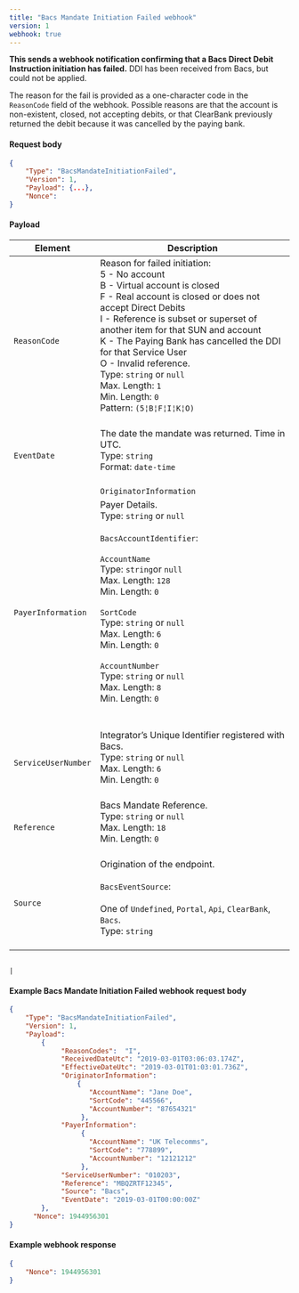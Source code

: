 ```yaml
---
title: "Bacs Mandate Initiation Failed webhook"
version: 1
webhook: true
---
```


**This sends a webhook notification confirming that a Bacs Direct Debit Instruction initiation has failed.**
DDI has been received from Bacs, but could not be applied.

The reason for the fail is provided as a one-character code in the
`ReasonCode` field of the webhook. Possible reasons are that the account
is non-existent, closed, not accepting debits, or that ClearBank
previously returned the debit because it was cancelled by the paying
bank.


#### Request body

```json
{
    "Type": "BacsMandateInitiationFailed",
    "Version": 1,
    "Payload": {...},
    "Nonce":
}
```

#### Payload
| Element                       | Description                                                                                                                                                                                                                                                                                                                                                                                                                                                                                                                                                                                                                                                                                                                                                                                                                             |
|-------------------------------|-----------------------------------------------------------------------------------------------------------------------------------------------------------------------------------------------------------------------------------------------------------------------------------------------------------------------------------------------------------------------------------------------------------------------------------------------------------------------------------------------------------------------------------------------------------------------------------------------------------------------------------------------------------------------------------------------------------------------------------------------------------------------------------------------------------------------------------------|
| `ReasonCode`       |Reason for failed initiation:<br/>5 - No account<br/>B - Virtual account is closed<br/>F - Real account is closed or does not accept Direct Debits<br/>I - Reference is subset or superset of another item for that SUN and account<br/>K - The Paying Bank has cancelled the DDI for that Service User<br/>O - Invalid reference.<br/>Type: `string` or `null`<br/>Max. Length: `1`<br/>Min. Length: `0`<br />        Pattern: `(5¦B¦F¦I¦K¦O)`<br /> <br />                                                                                                                                                                                                                                                                                                                                                                                                                                                               
| `EventDate`       |The date the mandate was returned. Time in UTC.<br/>Type: `string` <br/>Format: `date-time`<br/><br />                                                                                                                                                                                                                                                                                                                                                                                                                                                              
                                                                                                                                                                                                                                      | `OriginatorInformation`                      |Originator Details.<br />Type: `string` or `null`<br/><br />`BacsAccountIdentifier`:<br /><br />`AccountName`<br />        Type: `string` or `null`<br />        Max. Length: `128`<br />        Min. Length: `0`<br /><br />`SortCode`<br />        Type: `string` or `null`<br />        Max. Length: `6`<br />        Min. Length: `0`<br /> <br /> `AccountNumber`<br />        Type: `string` or `null`<br />        Max. Length: `8`<br />        Min. Length: `0`<br />        <br /><br />                                                                                                                                                                                                                                                                                                                                                                                                                                                                 
| `PayerInformation`                      |Payer Details.<br />Type: `string` or `null`<br/><br />`BacsAccountIdentifier`:<br /><br />`AccountName`<br />        Type: `string`or `null`<br />        Max. Length: `128`<br />        Min. Length: `0`<br /><br />`SortCode`<br />        Type: `string` or `null`<br />        Max. Length: `6`<br />        Min. Length: `0`<br /> <br /> `AccountNumber`<br />        Type: `string` or `null`<br />        Max. Length: `8`<br />        Min. Length: `0`<br />        <br /><br />                                                                                                                                                                                                                                                                                                                                                                                                                                                                 
| `ServiceUserNumber`                    |Integrator’s Unique Identifier registered with Bacs.<br /> Type: `string` or `null`<br />  Max. Length: `6`<br />    Min. Length: `0` <br /> <br />                                                                                                                                                                                                                                                                                                                                                                                                                                                           
| `Reference`                      |Bacs Mandate Reference. <br />Type: `string` or `null`<br/>Max. Length: `18`	<br/>Min. Length: `0`<br/><br />                                                                                                                                                                                                                                                                                                                                                                                                                                                                 
| `Source` |Origination of the endpoint.<br /><br />`BacsEventSource`:<br /><br />One of `Undefined`, `Portal`, `Api`, `ClearBank`, `Bacs`. <br /> Type: `string` <br /><br />                                                                                                                                                                                                                                                                                                                                                                                                                                                                                                           
                                                                                                                                                                                                                                                                
                                                                                                                                                                                                                                          |

#### Example Bacs Mandate Initiation Failed webhook request body

```json
{
	"Type": "BacsMandateInitiationFailed",
	"Version": 1,
	"Payload":
		{
             "ReasonCodes":  "I",
             "ReceivedDateUtc": "2019-03-01T03:06:03.174Z",
             "EffectiveDateUtc": "2019-03-01T01:03:01.736Z",
             "OriginatorInformation":
                 {
                    "AccountName": "Jane Doe",
                    "SortCode": "445566",
                    "AccountNumber": "87654321"
                  },
             "PayerInformation":
                  {
                    "AccountName": "UK Telecomms",
                    "SortCode": "778899",
                    "AccountNumber": "12121212"
                  },
             "ServiceUserNumber": "010203",
             "Reference": "MBQZRTF12345",
             "Source": "Bacs",
             "EventDate": "2019-03-01T00:00:00Z"
		},
      "Nonce": 1944956301
}
```
#### Example webhook response

```json
{
    "Nonce": 1944956301
}
```

